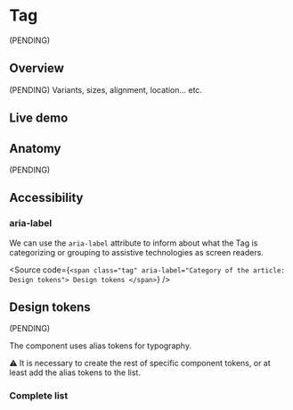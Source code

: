 


<Meta title="Components/Tag" />

# Tag

(PENDING)

## Overview

(PENDING) Variants, sizes, alignment, location... etc.

## Live demo

<LiveDemo
  story={Stories.Example}
  urlHtml="https://devoinc.github.io/genesys-styles/?path=/docs/components-tag--docs"
  urlReact="https://devoinc.github.io/genesys-ui/?path=/docs/components-feedback-tag--docs"
/>

## Anatomy

(PENDING)

## Accessibility

### aria-label

We can use the `aria-label` attribute to inform about what the Tag is categorizing or grouping
to assistive technologies as screen readers.

<Source
  code={`
  <span class="tag" aria-label="Category of the article: Design tokens">
    Design tokens
  </span>
  `}
/>

## Design tokens

(PENDING)

The component uses alias tokens for typography.

⚠️ It is necessary to create the rest of specific component tokens, or at least add the alias tokens to the list.

### Complete list

<DesignTokensList componentName="tag" />

